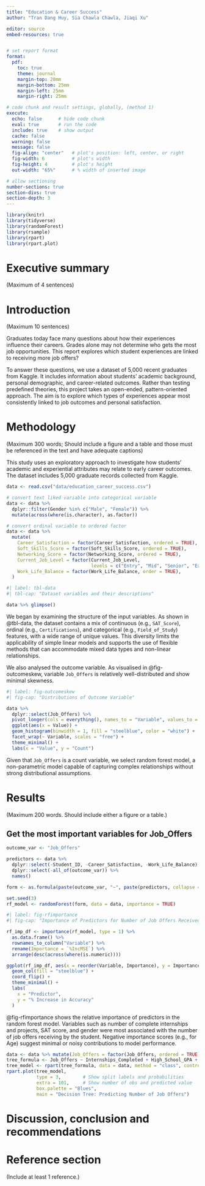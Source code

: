 ```yaml
---
title: "Education & Career Success"
author: "Tran Dang Huy, Sia Chawla Chawla, Jiaqi Xu"

editor: source
embed-resources: true


# set report format 
format:
  pdf:
    toc: true
    theme: journal
    margin-top: 20mm
    margin-bottom: 25mm
    margin-left: 25mm
    margin-right: 25mm

# code chunk and result settings, globally, (method 1)
execute: 
  echo: false      # hide code chunk
  eval: true       # run the code
  include: true    # show output
  cache: false     
  warning: false
  message: false
  fig-align: "center"   # plot's position: left, center, or right
  fig-width: 6          # plot's width
  fig-height: 4         # plot's height
  out-width: "65%"      # % width of inserted image

# allow sectioning
number-sections: true
section-divs: true
section-depth: 3
---
```



```r
library(knitr)
library(tidyverse)
library(randomForest)
library(rsample)
library(rpart)
library(rpart.plot)
```


# Executive summary {#sec-summary}
(Maximum of 4 sentences)


# Introduction {#sec-intro}
(Maximum 10 sentences)


Graduates today face many questions about how their experiences influence their careers. Grades alone may not determine who gets the most job opportunities. This report explores which student experiences are linked to receiving more job offers?

To answer these questions, we use a dataset of 5,000 recent graduates from Kaggle. It includes information about students’ academic background, personal demographic, and career-related outcomes. Rather than testing predefined theories, this project takes an open-ended, pattern-oriented approach. The aim is to explore which types of experiences appear most consistently linked to job outcomes and personal satisfaction.


# Methodology {#sec-method}
(Maximum 300 words; Should include a figure and a table and those must be referenced in the text and have adequate captions)


This study uses an exploratory approach to investigate how students’ academic and experiential attributes may relate to early career outcomes. The dataset includes 5,000 graduate records collected from Kaggle.

```r
data <- read.csv("data/education_career_success.csv")
```

```r
# convert text liked variable into categorical variable
data <- data %>%
  dplyr::filter(Gender %in% c("Male", "Female")) %>%
  mutate(across(where(is.character), as.factor))

# convert ordinal variable to ordered factor 
data <- data %>%
  mutate(
    Career_Satisfaction = factor(Career_Satisfaction, ordered = TRUE),
    Soft_Skills_Score = factor(Soft_Skills_Score, ordered = TRUE),
    Networking_Score = factor(Networking_Score, ordered = TRUE),
    Current_Job_Level = factor(Current_Job_Level,
                               levels = c("Entry", "Mid", "Senior", "Executive"), ordered = TRUE),
    Work_Life_Balance = factor(Work_Life_Balance, order = TRUE),
  )
```

```r
#| label: tbl-data
#| tbl-cap: "Dataset variables and their descriptions"

data %>% glimpse()
```

We began by examining the structure of the input variables. As shown in @tbl-data, the dataset contains a mix of continuous (e.g., `SAT_Score`), ordinal (e.g., `Certifications`), and categorical (e.g., `Field_of_Study`) features, with a wide range of unique values. This diversity limits the applicability of simple linear models and supports the use of flexible methods that can accommodate mixed data types and non-linear relationships.

We also analysed the outcome variable. As visualised in @fig-outcomeskew, variable `Job_Offers` is relatively well-distributed and show minimal skewness.

```r
#| label: fig-outcomeskew
#| fig-cap: "Distributions of Outcome Variable"

data %>%
  dplyr::select(Job_Offers) %>%
  pivot_longer(cols = everything(), names_to = "Variable", values_to = "Value") %>%
  ggplot(aes(x = Value)) +
  geom_histogram(binwidth = 1, fill = "steelblue", color = "white") +
  facet_wrap(~ Variable, scales = "free") +
  theme_minimal() +
  labs(x = "Value", y = "Count")
```

Given that `Job_Offers` is a count variable, we select random forest model, a non-parametric model capable of capturing complex relationships without strong distributional assumptions. 



# Results {#sec-result}
(Maximum 200 words. Should include either a figure or a table.)

## Get the most important variables for Job_Offers {#sec-rfx}

```r

outcome_var <- "Job_Offers"

predictors <- data %>%
  dplyr::select(-Student_ID, -Career_Satisfaction, -Work_Life_Balance) %>%
  dplyr::select(-all_of(outcome_var)) %>%
  names()

form <- as.formula(paste(outcome_var, "~", paste(predictors, collapse = " + ")))

set.seed(3)
rf_model <- randomForest(form, data = data, importance = TRUE)

```

```r
#| label: fig-rfimportance
#| fig-cap: "Importance of Predictors for Number of Job Offers Received"

rf_imp_df <- importance(rf_model, type = 1) %>%
  as.data.frame() %>%
  rownames_to_column("Variable") %>%
  rename(Importance = `%IncMSE`) %>%  
  arrange(desc(across(where(is.numeric))))

ggplot(rf_imp_df, aes(x = reorder(Variable, Importance), y = Importance)) +
  geom_col(fill = "steelblue") +
  coord_flip() +
  theme_minimal() +
  labs(
    x = "Predictor",
    y = "% Increase in Accuracy"
  )
```

@fig-rfimportance shows the relative importance of predictors in the random forest model. Variables such as number of complete internships and projects, SAT score, and gender were most associated with the number of job offers receiving by the student. Negative importance scores (e.g., for Age) suggest minimal or noisy contributions to model performance.


```r
data <- data %>% mutate(Job_Offers = factor(Job_Offers, ordered = TRUE))
tree_formula <- Job_Offers ~ Internships_Completed + High_School_GPA + Field_of_Study + Networking_Score + Projects_Completed
tree_model <- rpart(tree_formula, data = data, method = "class", control = rpart.control(cp = 0.005, minsplit = 50))
rpart.plot(tree_model,
           type = 3,        # Show split labels and probabilities
           extra = 101,     # Show number of obs and predicted value
           box.palette = "Blues",
           main = "Decision Tree: Predicting Number of Job Offers")
```





# Discussion, conclusion and recommendations {#sec-discuss}


# Reference section {#sec-ref}
(Include at least 1 reference.)
 
